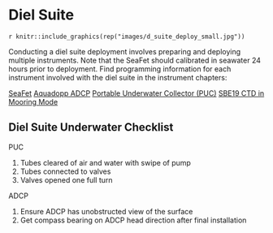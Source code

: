 # Diel Suite {#dielsuite}

`r knitr::include_graphics(rep("images/d_suite_deploy_small.jpg"))`

Conducting a diel suite deployment involves preparing and deploying multiple instruments.  Note that the SeaFet should calibrated in seawater 24 hours prior to deployment. Find programming information for each instrument involved with the diel suite in the instrument chapters:

[SeaFet](#seafet)
[Aquadopp ADCP](#adcp)
[Portable Underwater Collector (PUC)](#puc)
[SBE19 CTD in Mooring Mode](#moored_ctd)

## Diel Suite Underwater Checklist

PUC

1. Tubes cleared of air and water with swipe of pump
2. Tubes connected to valves
3. Valves opened one full turn

ADCP

1. Ensure ADCP has unobstructed view of the surface
2. Get compass bearing on ADCP head direction after final installation
